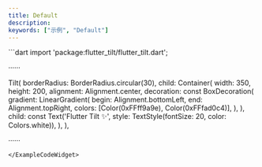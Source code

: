 ```yaml
---
title: Default
description:
keywords: ["示例", "Default"]
---
```


<ExampleCodeWidget name="Default" height={850}>
```dart
import 'package:flutter_tilt/flutter_tilt.dart';

······

Tilt(
  borderRadius: BorderRadius.circular(30),
  child: Container(
    width: 350,
    height: 200,
    alignment: Alignment.center,
    decoration: const BoxDecoration(
      gradient: LinearGradient(
        begin: Alignment.bottomLeft,
        end: Alignment.topRight,
        colors: [Color(0xFFff9a9e), Color(0xFFfad0c4)],
      ),
    ),
    child: const Text('Flutter Tilt ✨', style: TextStyle(fontSize: 20, color: Colors.white)),
  ),
),

······
```
</ExampleCodeWidget>
